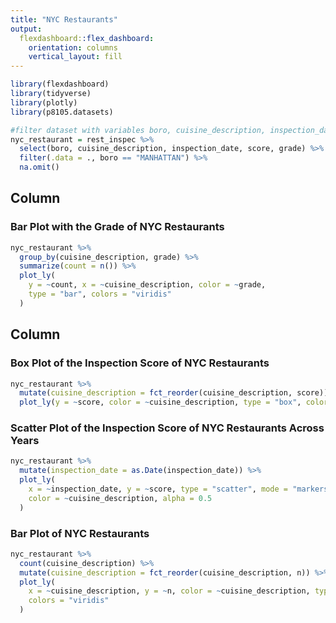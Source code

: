 ```yaml
---
title: "NYC Restaurants"
output: 
  flexdashboard::flex_dashboard:
    orientation: columns
    vertical_layout: fill
---
```


```r
library(flexdashboard)
library(tidyverse)
library(plotly)
library(p8105.datasets)
```

```r
#filter dataset with variables boro, cuisine_description, inspection_date, score, grade only
nyc_restaurant = rest_inspec %>% 
  select(boro, cuisine_description, inspection_date, score, grade) %>% 
  filter(.data = ., boro == "MANHATTAN") %>% 
  na.omit()
```


Column {data-width=650}
-----------------------------------------------------------------------

### Bar Plot with the Grade of NYC Restaurants

```r
nyc_restaurant %>% 
  group_by(cuisine_description, grade) %>% 
  summarize(count = n()) %>% 
  plot_ly(
    y = ~count, x = ~cuisine_description, color = ~grade, 
    type = "bar", colors = "viridis"
  )
```

Column {data-width=350}
-----------------------------------------------------------------------

### Box Plot of the Inspection Score of NYC Restaurants

```r
nyc_restaurant %>% 
  mutate(cuisine_description = fct_reorder(cuisine_description, score)) %>% 
  plot_ly(y = ~score, color = ~cuisine_description, type = "box", colors = "viridis")
```

### Scatter Plot of the Inspection Score of NYC Restaurants Across Years 

```r
nyc_restaurant %>% 
  mutate(inspection_date = as.Date(inspection_date)) %>%
  plot_ly(
    x = ~inspection_date, y = ~score, type = "scatter", mode = "markers",
    color = ~cuisine_description, alpha = 0.5
  )
```

### Bar Plot of NYC Restaurants 

```r
nyc_restaurant %>% 
  count(cuisine_description) %>% 
  mutate(cuisine_description = fct_reorder(cuisine_description, n)) %>% 
  plot_ly(
    x = ~cuisine_description, y = ~n, color = ~cuisine_description, type = "bar",
    colors = "viridis"
  )
```



